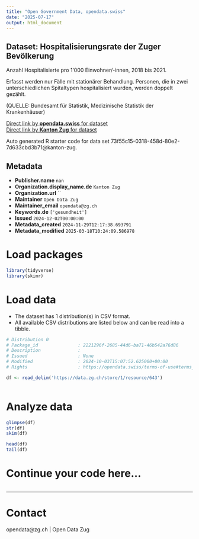 ```yaml
---
title: "Open Government Data, opendata.swiss"
date: "2025-07-17"
output: html_document
---
```


## Dataset: Hospitalisierungsrate der Zuger Bevölkerung

Anzahl Hospitalisierte pro 1‘000 Einwohner/-innen, 2018 bis 2021.

Erfasst werden nur Fälle mit stationärer Behandlung. Personen, die in zwei unterschiedlichen Spitaltypen hospitalisiert wurden, werden doppelt gezählt.

(QUELLE: Bundesamt für Statistik, Medizinische Statistik der Krankenhäuser)

[Direct link by **opendata.swiss** for dataset](https://opendata.swiss/de/dataset/hospitalisierungsrate-der-zuger-bevolkerung)<br>
[Direct link by **Kanton Zug** for dataset](https://www.zg.ch/behoerden/gesundheitsdirektion/statistikfachstelle/themen/gesundheit/stationaere-versorgung)

Auto generated R starter code for data set 73f55c15-0318-458d-80e2-7d633cbd3b71@kanton-zug.

## Metadata

- **Publisher.name** `nan`
- **Organization.display_name.de** `Kanton Zug`
- **Organization.url** ``
- **Maintainer** `Open Data Zug`
- **Maintainer_email** `opendata@zg.ch`
- **Keywords.de** `['gesundheit']`
- **Issued** `2024-12-02T00:00:00`
- **Metadata_created** `2024-11-29T12:17:38.693791`
- **Metadata_modified** `2025-03-18T10:24:09.586978`


# Load packages

```r

library(tidyverse)
library(skimr)

```

# Load data

-   The dataset has 1 distribution(s) in CSV format.
-   All available CSV distributions are listed below and can be read into a tibble.

```r

# Distribution 0
# Package_id               : 2221296f-2685-44d6-ba71-46b542a76d86
# Description              : 
# Issued                   : None
# Modified                 : 2024-10-03T15:07:52.625000+00:00
# Rights                   : https://opendata.swiss/terms-of-use#terms_open

df <- read_delim('https://data.zg.ch/store/1/resource/643')



```

# Analyze data

```r

glimpse(df)
str(df)
skim(df)

head(df)
tail(df)

```

# Continue your code here...

```r

```

------------------------------------------------------------------------

# Contact

opendata@zg.ch | Open Data Zug
